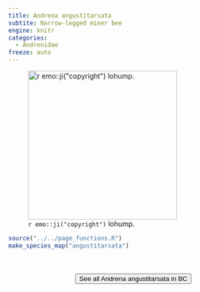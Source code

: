 ```yaml
---
title: Andrena angustitarsata
subtite: Narrow-legged miner bee
engine: knitr
categories:
  - Andrenidae
freeze: auto
---
```

![`r emo::ji("copyright")` lohump.](https://inaturalist-open-data.s3.amazonaws.com/photos/157799954/large.jpg){height=300}





```r
source("../../page_functions.R")
make_species_map("angustitarsata")
```
<br><br>
<center>


<a href="https://www.zoology.ubc.ca/entomology/main/Hymenoptera/Andrenidae/Andrena%20angustitarsata.php"><button type="button" class="btn btn-secondary">See all Andrena angustitarsata in BC <i class="fa-solid fa-arrow-up-right-from-square"></i> </button></a>
</center>
